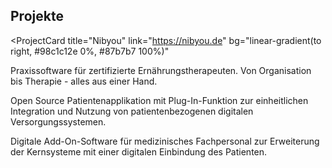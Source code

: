 ## Projekte

<ProjectCard
  title="Nibyou"
  link="https://nibyou.de"
  bg="linear-gradient(to right, #98c1c12e 0%, #87b7b7 100%)"
>
  Praxissoftware für zertifizierte Ernährungstherapeuten. Von Organisation bis Therapie - alles aus einer Hand.
</ProjectCard>

<ProjectCard
    title="nuclini"
    link="/nuclini"
    bg="linear-gradient(to right, #33575f 0%, #579e9c 100%)">
    Open Source Patientenapplikation mit Plug-In-Funktion zur einheitlichen Integration und Nutzung von patientenbezogenen digitalen Versorgungssystemen.
</ProjectCard>

<ProjectCard
    title="oganesson"
    link="/oganesson"
    bg="linear-gradient(to right, #7155f7 0%, #aec1ef 100%)">
    Digitale Add-On-Software für medizinisches Fachpersonal zur Erweiterung der Kernsysteme mit einer digitalen Einbindung des Patienten.
</ProjectCard>